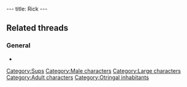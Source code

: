 ---
title: Rick
---

{{Character|
Name=Rick|
Image=RICK.jpg|
Race=[[Sup]]|
Gender=Male|
Size=Large|
Age=Adult}}

==Related threads==
===General===
* {{thread|id=7112|title=The Godfather}}

{{Stub}}

[[Category:Sups]]
[[Category:Male characters]]
[[Category:Large characters]]
[[Category:Adult characters]]
[[Category:Otringal inhabitants]]